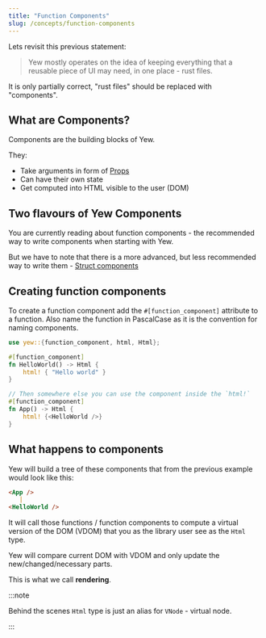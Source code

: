 ```yaml
---
title: "Function Components"
slug: /concepts/function-components
---
```


Lets revisit this previous statement:

> Yew mostly operates on the idea of keeping everything that a reusable piece of
> UI may need, in one place - rust files.

It is only partially correct, "rust files" should be replaced with "components".

## What are Components?

Components are the building blocks of Yew.

They:

- Take arguments in form of [Props](./properties)
- Can have their own state
- Get computed into HTML visible to the user (DOM)

## Two flavours of Yew Components

You are currently reading about function components - the recommended way to write components when starting with Yew.

But we have to note that there is a more advanced, but less recommended way to write them - [Struct components](../advanced-topics/struct-components/introduction)

## Creating function components

To create a function component add the `#[function_component]` attribute to a function.
Also name the function in PascalCase as it is the convention for naming components.

```rust
use yew::{function_component, html, Html};

#[function_component]
fn HelloWorld() -> Html {
    html! { "Hello world" }
}

// Then somewhere else you can use the component inside the `html!`
#[function_component]
fn App() -> Html {
    html! {<HelloWorld />}
}
```

## What happens to components

Yew will build a tree of these components that from the previous example would look like this:

```md
<App />
   |
<HelloWorld />
```

It will call those functions / function components to compute a virtual version of the DOM (VDOM) that you as the library user see as the `Html` type.

Yew will compare current DOM with VDOM and only update the new/changed/necessary parts.

This is what we call **rendering**.

:::note

Behind the scenes `Html` type is just an alias for `VNode` - virtual node.

:::
